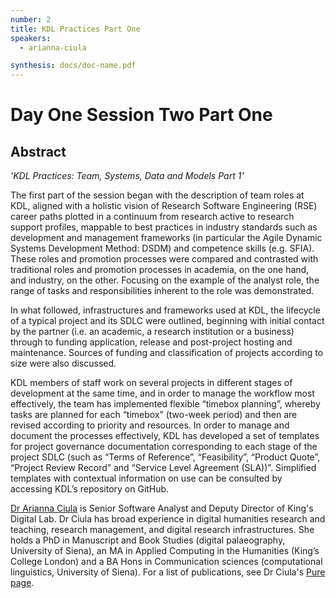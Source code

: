 ```yaml
---
number: 2
title: KDL Practices Part One
speakers:
  - arianna-ciula

synthesis: docs/doc-name.pdf
---
```


# Day One Session Two Part One

## Abstract

_'KDL Practices: Team, Systems, Data and Models Part 1'_

The first part of the session began with the description of team roles at KDL,
aligned with a holistic vision of Research Software Engineering (RSE) career
paths plotted in a continuum from research active to research support profiles,
mappable to best practices in industry standards such as development and
management frameworks (in particular the Agile Dynamic Systems Development
Method: DSDM) and competence skills (e.g. SFIA). These roles and promotion
processes were compared and contrasted with traditional roles and promotion
processes in academia, on the one hand, and industry, on the other. Focusing on
the example of the analyst role, the range of tasks and responsibilities
inherent to the role was demonstrated.

In what followed, infrastructures and frameworks used at KDL, the lifecycle of a
typical project and its SDLC were outlined, beginning with initial contact by
the partner (i.e. an academic, a research institution or a business) through to
funding application, release and post-project hosting and maintenance. Sources
of funding and classification of projects according to size were also discussed.

KDL members of staff work on several projects in different stages of development
at the same time, and in order to manage the workflow most effectively, the team
has implemented flexible “timebox planning”, whereby tasks are planned for each
“timebox” (two-week period) and then are revised according to priority and
resources. In order to manage and document the processes effectively, KDL has
developed a set of templates for project governance documentation corresponding
to each stage of the project SDLC (such as “Terms of Reference”, “Feasibility”,
“Product Quote”, “Project Review Record” and “Service Level Agreement (SLA))”.
Simplified templates with contextual information on use can be consulted by
accessing KDL’s repository on GitHub.

<Download download="docs/1.2-Practices_1.pdf" />
<Speakers>
<Speaker speaker="arianna-ciula">

[Dr Arianna Ciula](https://www.kdl.kcl.ac.uk/who-we-are/dr-arianna-ciula/) is
Senior Software Analyst and Deputy Director of King's Digital Lab. Dr Ciula has
broad experience in digital humanities research and teaching, research
management, and digital research infrastructures. She holds a PhD in Manuscript
and Book Studies (digital palaeography, University of Siena), an MA in Applied
Computing in the Humanities (King’s College London) and a BA Hons in
Communication sciences (computational linguistics, University of Siena). For a
list of publications, see Dr Ciula's
[Pure page](https://kclpure.kcl.ac.uk/portal/arianna.ciula.html).
